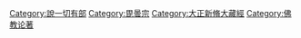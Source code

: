 [[Category:說一切有部|Category:說一切有部]]
[[Category:毘曇宗|Category:毘曇宗]]
[[Category:大正新脩大藏經|Category:大正新脩大藏經]]
[[Category:佛教论著|Category:佛教论著]]